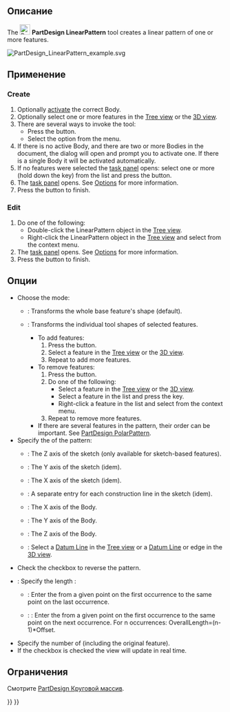 <languages/>

{{Docnav/ru
|[[PartDesign_Mirrored/ru|Симметрия]]
|[[PartDesign_PolarPattern/ru|Круговой массив]]
|[[PartDesign_Workbench/ru|Верстак PartDesign]]
|IconL=PartDesign_Mirrored.svg
|IconR=PartDesign_PolarPattern.svg
|IconC=Workbench_PartDesign.svg
}}

{{GuiCommand/ru
|Name/ru=Линейный массив
|Name=PartDesign_LinearPattern
|MenuLocation=Part Design → Apply a pattern → Линейный массив
|Workbenches=[[PartDesign_Workbench/ru|PartDesign]]
|SeeAlso=[[PartDesign_MultiTransform/ru|Множественное преобразование]]
}}

<span id="Description"></span>
==Описание==

The [[Image:PartDesign_LinearPattern.svg|24px]] '''PartDesign LinearPattern''' tool creates a linear pattern of one or more features.

[[File:PartDesign LinearPattern example.svg|none]]
{{Caption|An L-shaped pad (B) made on top of a base pad (A, also referred to as support) is used for a linear pattern. The result (C) is shown on the right.}}

<span id="Usage"></span>
==Применение==

=== Create ===

# Optionally [[PartDesign_Body#Active_status|activate]] the correct Body.
# Optionally select one or more features in the [[Tree_view|Tree view]] or the [[3D_view|3D view]].
# There are several ways to invoke the tool:
#* Press the {{Button|[[Image:PartDesign_LinearPattern.svg|16px]] [[PartDesign_LinearPattern|LinearPattern]]}} button.
#* Select the {{MenuCommand|Part Design → Apply a pattern → [[Image:PartDesign_LinearPattern.svg|16px]] LinearPattern}} option from the menu.
# If there is no active Body, and there are two or more Bodies in the document, the {{MenuCommand|Active Body Required}} dialog will open and prompt you to activate one. If there is a single Body it will be activated automatically.
# If no features were selected the {{MenuCommand|Select feature}} [[Task_panel|task panel]] opens: select one or more (hold down the {{KEY|Ctrl}} key) from the list and press the {{Button|OK}} button.
# The {{MenuCommand|LinearPattern parameters}} [[Task_panel|task panel]] opens. See [[#Options|Options]] for more information.
# Press the {{Button|OK}} button to finish.

=== Edit ===

# Do one of the following:
#* Double-click the LinearPattern object in the [[Tree_view|Tree view]].
#* Right-click the LinearPattern object in the [[Tree_view|Tree view]] and select {{MenuCommand|Edit LinearPattern}} from the context menu.
# The {{MenuCommand|LinearPattern parameters}} [[Task_panel|task panel]] opens. See [[#Options|Options]] for more information.
# Press the {{Button|OK}} button to finish.

<span id="Options"></span>
== Опции ==

* Choose the mode:
** {{MenuCommand|Transform body}}: Transforms the whole base feature's shape (default). {{Version|1.0}}
** {{MenuCommand|Transform tool shapes}}: Transforms the individual tool shapes of selected features.
*** To add features:
***# Press the {{Button|Add feature}} button.
***# Select a feature in the [[Tree_view|Tree view]] or the [[3D_view|3D view]].
***# Repeat to add more features.
*** To remove features:
***# Press the {{Button|Remove feature}} button.
***# Do one of the following:
***#* Select a feature in the [[Tree_view|Tree view]] or the [[3D_view|3D view]].
***#* Select a feature in the list and press the {{KEY|Del}} key.
***#* Right-click a feature in the list and select {{MenuCommand|Remove}} from the context menu.
***# Repeat to remove more features.
*** If there are several features in the pattern, their order can be important. See [[PartDesign_PolarPattern#Ordering_features|PartDesign PolarPattern]].
* Specify the {{MenuCommand|Direction}} of the pattern:
** {{MenuCommand|Normal sketch axis}}: The Z axis of the sketch (only available for sketch-based features).
** {{MenuCommand|Vertical sketch axis}}: The Y axis of the sketch (idem).
** {{MenuCommand|Horizontal sketch axis}}: The X axis of the sketch (idem).
** {{MenuCommand|Construction line #}}: A separate entry for each construction line in the sketch (idem).
** {{MenuCommand|Base X axis}}: The X axis of the Body.
** {{MenuCommand|Base Y axis}}: The Y axis of the Body.
** {{MenuCommand|Base Z axis}}: The Z axis of the Body.
** {{MenuCommand|Select reference...}}: Select a [[PartDesign_Line|Datum Line]] in the [[Tree_view|Tree view]] or a [[PartDesign_Line|Datum Line]] or edge in the [[3D_view|3D view]].
* Check the {{MenuCommand|Reverse direction}} checkbox to reverse the pattern.
* {{Version|1.0}}: Specify the length {{MenuCommand|Mode}}:
** {{MenuCommand|Overall Length}}: Enter the {{MenuCommand|Length}} from a given point on the first occurrence to the same point on the last occurrence.
** {{Version|1.0}}: {{MenuCommand|Offset}}: Enter the {{MenuCommand|Offset}} from a given point on the first occurrence to the same point on the next occurrence. For n occurrences: OverallLength=(n-1)*Offset.
* Specify the number of {{MenuCommand|Occurrences}} (including the original feature).
* If the {{MenuCommand|Update view}} checkbox is checked the view will update in real time.

<span id="Limitations"></span>
==Ограничения==

Смотрите [[PartDesign_PolarPattern/ru#Ограничения|PartDesign Круговой массив]].


{{Docnav/ru
|[[PartDesign_Mirrored/ru|Симметрия]]
|[[PartDesign_PolarPattern/ru|Круговой массив]]
|[[PartDesign_Workbench/ru|Верстак PartDesign]]
|IconL=PartDesign_Mirrored.svg
|IconR=PartDesign_PolarPattern.svg
|IconC=Workbench_PartDesign.svg
}}

{{PartDesign Tools navi{{#translation:}}}}
{{Userdocnavi{{#translation:}}}}